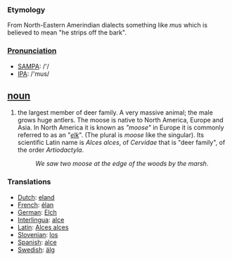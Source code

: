 === Etymology ===
From North-Eastern Amerindian dialects something like ''mus'' which is believed to mean "he strips off the bark".

===[[Pronunciation]]===
*[[w:SAMPA|SAMPA]]: /'/
*[[w:IPA|IPA]]: /'mus/

== [[noun]] ==
#the largest member of deer family. A very massive animal; the male grows huge antlers. The moose is native to North America, Europe and Asia. In North America it is known as ''"moose"'' in Europe it is commonly referred to as an "''[[elk]]''". (The plural is ''moose'' like the singular). Its scientific Latin name is ''Alces alces'', of ''Cervidae'' that is "deer family", of the order ''Artiodactyla''.
#:''We saw two moose at the edge of the woods by the marsh''. 

=== Translations ===
*[[Dutch]]: [[eland]]
*[[French]]: [[élan]]
*[[German]]: [[Elch]]
*[[Interlingua]]: [[alce]]
*[[Latin]]: [[Alces alces]]
*[[Slovenian]]: [[los]]
*[[Spanish]]: [[alce]]
*[[Swedish]]: [[älg]]